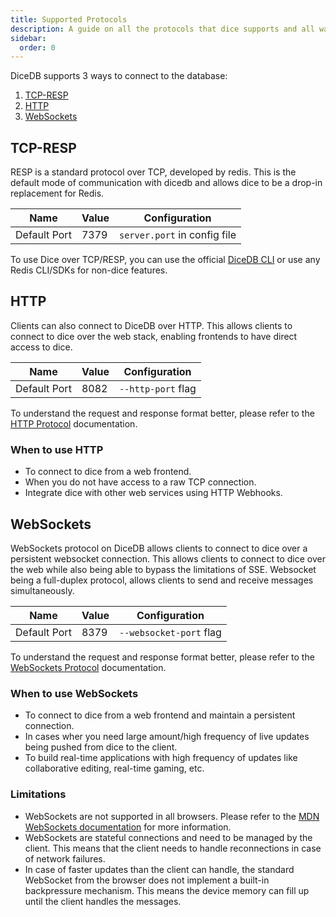 ```yaml
---
title: Supported Protocols
description: A guide on all the protocols that dice supports and all ways to connect to dice.
sidebar:
  order: 0
---
```


DiceDB supports 3 ways to connect to the database:

1. [TCP-RESP](#tcp-resp)
2. [HTTP](#http)
3. [WebSockets](#websockets)

## TCP-RESP

RESP is a standard protocol over TCP, developed by redis. This is the default mode of communication with dicedb and allows dice to be a drop-in replacement for Redis.

| Name         | Value | Configuration                |
| ------------ | ----- | ---------------------------- |
| Default Port | 7379  | `server.port` in config file |

To use Dice over TCP/RESP, you can use the official [DiceDB CLI](https://github.com/DiceDB/cli) or use any Redis CLI/SDKs for non-dice features.

## HTTP

Clients can also connect to DiceDB over HTTP. This allows clients to connect to dice over the web stack, enabling frontends to have direct access to dice.

| Name         | Value | Configuration      |
| ------------ | ----- | ------------------ |
| Default Port | 8082  | `--http-port` flag |

[//]: # "For all commands except `QWATCH`, the HTTP API is synchronous and will return the result of the command immediately."
[//]: #
[//]: # "For [`QWATCH`](/commands/qwatch), we use [SSE](https://developer.mozilla.org/en-US/docs/Web/API/Server-sent_events/Using_server-sent_events) to be able to respond with changes to the result set of the queries."

To understand the request and response format better, please refer to the [HTTP Protocol](/protocols/http) documentation.

### When to use HTTP

- To connect to dice from a web frontend.
- When you do not have access to a raw TCP connection.
- Integrate dice with other web services using HTTP Webhooks.

[//]: # "- With small number of queries you want to `QWATCH`."
[//]: # "### Limitations"
[//]: #
[//]: # "- `QWATCH` uses SSE or Server Sent Events, and current implementation of HTTP in DiceDB is based on HTTP 1.1. This means that there would be a limit to how many queries you can `QWATCH` at a time ([ref](https://developer.mozilla.org/en-US/docs/Web/API/EventSource))."
[//]: # "- `QWATCH` using SSE also implies that the connection is stateful and the client needs to handle reconnections in case of network failures."

## WebSockets

WebSockets protocol on DiceDB allows clients to connect to dice over a persistent websocket connection. This allows clients to connect to dice over the web while also being able to bypass the limitations of SSE. Websocket being a full-duplex protocol, allows clients to send and receive messages simultaneously.

| Name         | Value | Configuration           |
| ------------ | ----- | ----------------------- |
| Default Port | 8379  | `--websocket-port` flag |

To understand the request and response format better, please refer to the [WebSockets Protocol](/protocols/websockets) documentation.

### When to use WebSockets

- To connect to dice from a web frontend and maintain a persistent connection.
- In cases wher you need large amount/high frequency of live updates being pushed from dice to the client.
- To build real-time applications with high frequency of updates like collaborative editing, real-time gaming, etc.

[//]: # "- To `QWATCH` a large number of queries."

### Limitations

- WebSockets are not supported in all browsers. Please refer to the [MDN WebSockets documentation](https://developer.mozilla.org/en-US/docs/Web/API/WebSockets_API) for more information.
- WebSockets are stateful connections and need to be managed by the client. This means that the client needs to handle reconnections in case of network failures.
- In case of faster updates than the client can handle, the standard WebSocket from the browser does not implement a built-in backpressure mechanism. This means the device memory can fill up until the client handles the messages.
